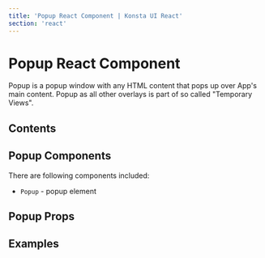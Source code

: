 ```yaml
---
title: 'Popup React Component | Konsta UI React'
section: 'react'
---
```



# Popup React Component

Popup is a popup window with any HTML content that pops up over App's main content. Popup as all other overlays is part of so called "Temporary Views".

## Contents

## Popup Components

There are following components included:

- `Popup` - popup element

## Popup Props

<PopupProps />

## Examples

<PopoverExample />
